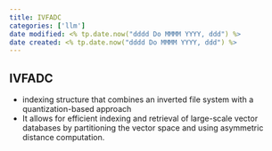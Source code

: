 ```yaml
---
title: IVFADC
categories: ['llm']
date modified: <% tp.date.now("dddd Do MMMM YYYY, ddd") %>
date created: <% tp.date.now("dddd Do MMMM YYYY, ddd") %>
---
```



## IVFADC
- indexing structure that combines an inverted file system with a quantization-based approach
- It allows for efficient indexing and retrieval of large-scale vector databases by partitioning the vector space and using asymmetric distance computation.
